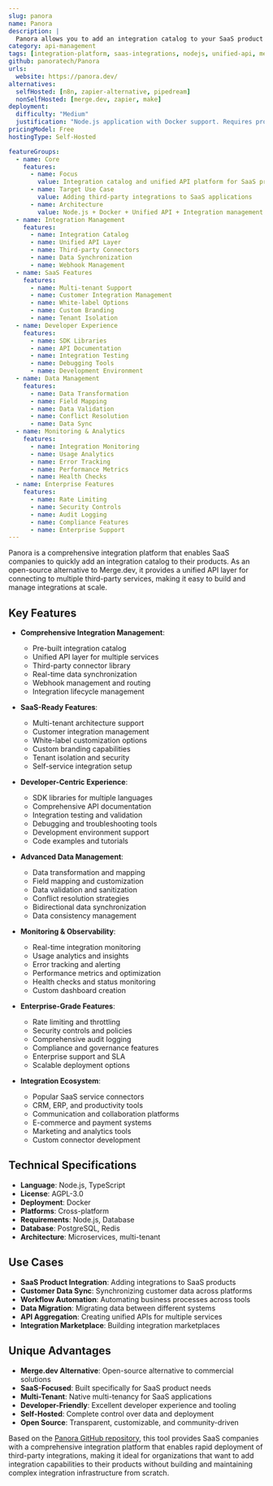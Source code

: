 ```yaml
---
slug: panora
name: Panora
description: |
  Panora allows you to add an integration catalog to your SaaS product in minutes, serving as an alternative to Merge.dev. Built with Node.js, it provides a unified API layer for connecting to multiple third-party services and managing integrations at scale.
category: api-management
tags: [integration-platform, saas-integrations, nodejs, unified-api, merge-alternative]
github: panoratech/Panora
urls:
  website: https://panora.dev/
alternatives:
  selfHosted: [n8n, zapier-alternative, pipedream]
  nonSelfHosted: [merge.dev, zapier, make]
deployment:
  difficulty: "Medium"
  justification: "Node.js application with Docker support. Requires proper setup and configuration for integration management and third-party service connections."
pricingModel: Free
hostingType: Self-Hosted

featureGroups:
  - name: Core
    features:
      - name: Focus
        value: Integration catalog and unified API platform for SaaS products
      - name: Target Use Case
        value: Adding third-party integrations to SaaS applications
      - name: Architecture
        value: Node.js + Docker + Unified API + Integration management + Multi-tenant
  - name: Integration Management
    features:
      - name: Integration Catalog
      - name: Unified API Layer
      - name: Third-party Connectors
      - name: Data Synchronization
      - name: Webhook Management
  - name: SaaS Features
    features:
      - name: Multi-tenant Support
      - name: Customer Integration Management
      - name: White-label Options
      - name: Custom Branding
      - name: Tenant Isolation
  - name: Developer Experience
    features:
      - name: SDK Libraries
      - name: API Documentation
      - name: Integration Testing
      - name: Debugging Tools
      - name: Development Environment
  - name: Data Management
    features:
      - name: Data Transformation
      - name: Field Mapping
      - name: Data Validation
      - name: Conflict Resolution
      - name: Data Sync
  - name: Monitoring & Analytics
    features:
      - name: Integration Monitoring
      - name: Usage Analytics
      - name: Error Tracking
      - name: Performance Metrics
      - name: Health Checks
  - name: Enterprise Features
    features:
      - name: Rate Limiting
      - name: Security Controls
      - name: Audit Logging
      - name: Compliance Features
      - name: Enterprise Support
---
```


Panora is a comprehensive integration platform that enables SaaS companies to quickly add an integration catalog to their products. As an open-source alternative to Merge.dev, it provides a unified API layer for connecting to multiple third-party services, making it easy to build and manage integrations at scale.

## Key Features

- **Comprehensive Integration Management**:

  - Pre-built integration catalog
  - Unified API layer for multiple services
  - Third-party connector library
  - Real-time data synchronization
  - Webhook management and routing
  - Integration lifecycle management

- **SaaS-Ready Features**:

  - Multi-tenant architecture support
  - Customer integration management
  - White-label customization options
  - Custom branding capabilities
  - Tenant isolation and security
  - Self-service integration setup

- **Developer-Centric Experience**:

  - SDK libraries for multiple languages
  - Comprehensive API documentation
  - Integration testing and validation
  - Debugging and troubleshooting tools
  - Development environment support
  - Code examples and tutorials

- **Advanced Data Management**:

  - Data transformation and mapping
  - Field mapping and customization
  - Data validation and sanitization
  - Conflict resolution strategies
  - Bidirectional data synchronization
  - Data consistency management

- **Monitoring & Observability**:

  - Real-time integration monitoring
  - Usage analytics and insights
  - Error tracking and alerting
  - Performance metrics and optimization
  - Health checks and status monitoring
  - Custom dashboard creation

- **Enterprise-Grade Features**:

  - Rate limiting and throttling
  - Security controls and policies
  - Comprehensive audit logging
  - Compliance and governance features
  - Enterprise support and SLA
  - Scalable deployment options

- **Integration Ecosystem**:
  - Popular SaaS service connectors
  - CRM, ERP, and productivity tools
  - Communication and collaboration platforms
  - E-commerce and payment systems
  - Marketing and analytics tools
  - Custom connector development

## Technical Specifications

- **Language**: Node.js, TypeScript
- **License**: AGPL-3.0
- **Deployment**: Docker
- **Platforms**: Cross-platform
- **Requirements**: Node.js, Database
- **Database**: PostgreSQL, Redis
- **Architecture**: Microservices, multi-tenant

## Use Cases

- **SaaS Product Integration**: Adding integrations to SaaS products
- **Customer Data Sync**: Synchronizing customer data across platforms
- **Workflow Automation**: Automating business processes across tools
- **Data Migration**: Migrating data between different systems
- **API Aggregation**: Creating unified APIs for multiple services
- **Integration Marketplace**: Building integration marketplaces

## Unique Advantages

- **Merge.dev Alternative**: Open-source alternative to commercial solutions
- **SaaS-Focused**: Built specifically for SaaS product needs
- **Multi-Tenant**: Native multi-tenancy for SaaS applications
- **Developer-Friendly**: Excellent developer experience and tooling
- **Self-Hosted**: Complete control over data and deployment
- **Open Source**: Transparent, customizable, and community-driven

Based on the [Panora GitHub repository](https://github.com/panoratech/Panora), this tool provides SaaS companies with a comprehensive integration platform that enables rapid deployment of third-party integrations, making it ideal for organizations that want to add integration capabilities to their products without building and maintaining complex integration infrastructure from scratch.
